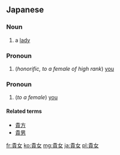 ==Japanese==
{{ja-kanjitab|き|じょ|yomi=on}}

===Noun===
{{ja-noun|きじょ}}

# a [[lady]]

===Pronoun===
{{ja-pos|きじょ|pronoun}}

# (''honorific, to a female of high rank'') [[you]]

===Pronoun===
{{ja-pos|あなた|pronoun}}

# (''to a female'') [[you]]

====Related terms====
* [[貴方]]
* [[貴男]]

[[fr:貴女]]
[[ko:貴女]]
[[mg:貴女]]
[[ja:貴女]]
[[pl:貴女]]